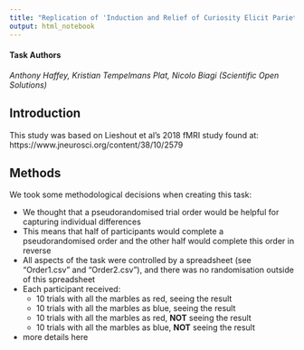 ```yaml
---
title: "Replication of 'Induction and Relief of Curiosity Elicit Parietal and Frontal Activity'"
output: html_notebook
---
```


#### Task Authors
*Anthony Haffey, Kristian Tempelmans Plat, Nicolo Biagi (Scientific Open Solutions)*


## Introduction

This study was based on Lieshout et al's 2018 fMRI study found at: https://www.jneurosci.org/content/38/10/2579


## Methods
We took some methodological decisions when creating this task:

- We thought that a pseudorandomised trial order would be helpful for capturing individual differences
- This means that half of participants would complete a pseudorandomised order and the other half would complete this order in reverse
- All aspects of the task were controlled by a spreadsheet (see "Order1.csv" and "Order2.csv"), and there was no randomisation outside of this spreadsheet
- Each participant received:
  - 10 trials with all the marbles as red, seeing the result
  - 10 trials with all the marbles as blue, seeing the result
  - 10 trials with all the marbles as red, **NOT** seeing the result
  - 10 trials with all the marbles as blue, **NOT** seeing the result
- more details here



